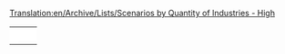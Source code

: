 [[Translation:en/Archive/Lists/Scenarios by Quantity of Industries - High]]
{{en/scenarios by quantity of industries}}

{|
|- valign="top"
|style="border:none;background:white"|
{{en/Scenario/Chatham Islands}}

|style="border:none;background:white"|
{{en/Scenario/Europe}}

|style="border:none;background:white"|
{{en/Scenario/Italy}}

|- valign="top"
|style="border:none;background:white"|
{{en/Scenario/Lakes}}

|style="border:none;background:white"|
{{en/Scenario/United Kingdom}}

|style="border:none;background:white"|
{{en/Scenario/Jamaica}}

|- valign="top"
|style="border:none;background:white"|
{{en/Scenario/New Industries 2}}

|style="border:none;background:white"|
{{en/Scenario/Arctic Industrial 2007}}

|style="border:none;background:white"|
{{en/Scenario/Dale of Scandy}}

|- valign="top"
|style="border:none;background:white"|
{{en/Scenario/The Barrens}}

|style="border:none;background:white"|
{{en/Scenario/Verdant Islands}}

|style="border:none;background:white"|
{{en/Scenario/CarstsMonsterScenario v3}}

|- valign="top"
|style="border:none;background:white"|
{{en/Scenario/CarstsTrainingScenario v3}}

|}